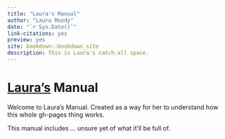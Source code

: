 ```yaml
---
title: "Laura's Manual"
author: "Laura Moody"
date: "`r Sys.Date()`"
link-citations: yes
preview: yes
site: bookdown::bookdown_site
description: This is Laura's catch-all space.
---
```


# [Laura's](https://mtl.how/manual) Manual

Welcome to Laura's Manual. Created as a way for her to understand how this whole gh-pages thing works.

This manual includes ... unsure yet of what it'll be full of.
